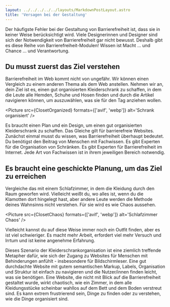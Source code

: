 ```yaml
---
layout: ../../../../../layouts/MarkdownPostLayout.astro
title: 'Versagen bei der Gestaltung'
---
```



Der häufigste Fehler bei der Gestaltung von Barrierefreiheit ist, dass sie in keiner Weise
berücksichtigt wird. Viele Designerinnen und Designer sind sich der Notwendigkeit
von Barrierefreiheit gar nicht bewusst. Deshalb gibt es diese Reihe von
Barrierefreiheit-Modulen! Wissen ist Macht ... und Chance ... und Verantwortung.

## Du musst zuerst das Ziel verstehen

Barrierefreiheit im Web kommt nicht von ungefähr. Wir können einen Vergleich zu
einem anderen Thema als dem Web anstellen. Nehmen wir an, dein Ziel ist es,
einen gut organisierten Kleiderschrank zu schaffen, in dem die Leute alle Hemden,
Schuhe und Hosen finden und durch die Artikel navigieren können, um auszuwählen,
was sie für den Tag anziehen wollen.

<Picture src={ClosetOrganized} formats={['avif', 'webp']} alt='Schrank organisiert' />

Es braucht einen Plan und ein Design, um einen gut organisierten Kleiderschrank zu
schaffen. Das Gleiche gilt für barrierefreie Websites. Zunächst einmal musst du
wissen, was Barrierefreiheit überhaupt bedeutet. Du benötigst den Beitrag von Menschen
mit Fachwissen. Es gibt Experten für die Organisation von Schränken. Es gibt Experten
für Barrierefreiheit im Internet. Jede Art von Fachwissen ist in ihrem jeweiligen
Bereich notwendig.

## Es braucht eine geschickte Planung, um das Ziel zu erreichen

Vergleiche das mit einem Schlafzimmer, in dem die Kleidung durch den Raum geworfen
wird. Vielleicht weißt du, wo alles ist, wenn du die Klamotten dort hingelegt hast,
aber andere Leute werden die Methode deines Wahnsinns nicht verstehen. Für sie
wird es wie Chaos aussehen.

<Picture src={ClosetChaos} formats={['avif', 'webp']} alt='Schlafzimmer Chaos' />

Vielleicht kannst du auf diese Weise immer noch ein Outfit finden, aber es ist viel
schwieriger. Es macht mehr Arbeit, erfordert viel mehr Versuch und Irrtum und ist
keine angenehme Erfahrung.

Dieses Szenario der Kleiderschrankorganisation ist eine ziemlich treffende Metapher
dafür, wie sich der Zugang zu Websites für Menschen mit Behinderungen anfühlt -
insbesondere für Bildschirmleser. Eine gut durchdachte Website mit gutem semantischen
Markup, Labels, Organisation und Struktur ist einfach zu navigieren und die
Nutzer/innen finden leicht, was sie benötigen. Eine Website, die nicht mit Blick auf
die Barrierefreiheit gestaltet wurde, wirkt chaotisch, wie ein Zimmer, in dem alle
Kleidungsstücke scheinbar wahllos auf dem Bett und dem Boden verstreut sind. Es kann
extrem frustrierend sein, Dinge zu finden oder zu verstehen, wie die Dinge
organisiert sind.
